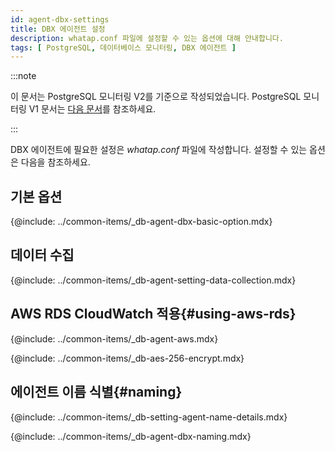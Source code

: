 ```yaml
---
id: agent-dbx-settings
title: DBX 에이전트 설정
description: whatap.conf 파일에 설정할 수 있는 옵션에 대해 안내합니다.
tags: [ PostgreSQL, 데이터베이스 모니터링, DBX 에이전트 ]
---
```



:::note

이 문서는 PostgreSQL 모니터링 V2를 기준으로 작성되었습니다. PostgreSQL 모니터링 V1 문서는 [다음 문서](../postgresql-v1/agent-dbx-settings)를 참조하세요.

:::

DBX 에이전트에 필요한 설정은 *whatap.conf* 파일에 작성합니다. 설정할 수 있는 옵션은 다음을 참조하세요.

## 기본 옵션

{@include: ../common-items/_db-agent-dbx-basic-option.mdx} 


## 데이터 수집

{@include: ../common-items/_db-agent-setting-data-collection.mdx} 


## AWS RDS CloudWatch 적용{#using-aws-rds}

<AWSRDSdesc name='db_postgresql_counter' />

{@include: ../common-items/_db-agent-aws.mdx}


<!-- AES 256 암호화 적용 -->
{@include: ../common-items/_db-aes-256-encrypt.mdx}  

## 에이전트 이름 식별{#naming}

{@include: ../common-items/_db-setting-agent-name-details.mdx}

{@include: ../common-items/_db-agent-dbx-naming.mdx}
